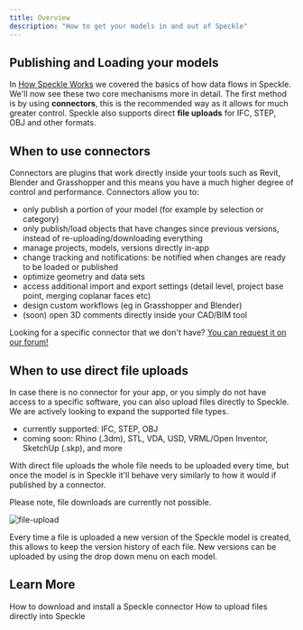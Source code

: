 ```yaml
---
title: Overview  
description: "How to get your models in and out of Speckle"
---
```


## Publishing and Loading your models ##

In [How Speckle Works](/../get-started/introduction#how-speckle-works) we covered the basics of how data flows in Speckle. We'll now see these two core mechanisms more in detail.
The first method is by using **connectors**, this is the recommended way as it allows for much greater control.
Speckle also supports direct **file uploads** for IFC, STEP, OBJ and other formats.

## When to use connectors
Connectors are plugins that work directly inside your tools such as Revit, Blender and Grasshopper and this means you have a much higher degree of control and performance.
Connectors allow you to:
- only publish a portion of your model (for example by selection or category)
- only publish/load objects that have changes since previous versions, instead of re-uploading/downloading everything
- manage projects, models, versions directly in-app
- change tracking and notifications: be notified when changes are ready to be loaded or published 
- optimize geometry and data sets
- access additional import and export settings (detail level, project base point, merging coplanar faces etc)
- design custom workflows (eg in Grasshopper and Blender)
- (soon) open 3D comments directly inside your CAD/BIM tool

<Note>Looking for a specific connector that we don't have? [You can request it on our forum!](https://speckle.community/)</Note>

## When to use direct file uploads

In case there is no connector for your app, or you simply do not have access to a specific software, you can also
upload files directly to Speckle. We are actively looking to expand the supported file types.

- currently supported: IFC, STEP, OBJ
- coming soon: Rhino (.3dm), STL, VDA, USD, VRML/Open Inventor, SketchUp (.skp), and more
  
With direct file uploads the whole file needs to be uploaded every time, but once the model is in Speckle it'll behave very similarly to how it would if published by a connector.


<Note>Please note, file downloads are currently not possible.</Note>


![file-upload](/images/file%20upload.gif)

Every time a file is uploaded a new version of the Speckle model is created, this allows to keep the version history of each file. New versions can be uploaded by using the drop down menu on each model.

## Learn More

<CardGroup cols={2}>
  <Card
    title="Installing Connectors"
    icon="plug"
    href="./installation"
  >
   How to download and install a Speckle connector
  </Card>
  <Card
    title="Uploading IFC and other files"
    icon="upload"
    href="./file-uploads"
  >
    How to upload files directly into Speckle
  </Card>

</CardGroup>
